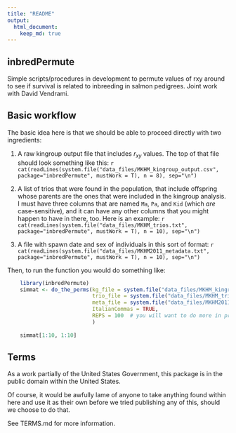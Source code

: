 ```yaml
---
title: "README"
output: 
  html_document:
    keep_md: true
---
```


## inbredPermute

Simple scripts/procedures in development to permute values of rxy around to
see if survival is related to inbreeding in salmon pedigrees.  Joint work 
with David Vendrami.

## Basic workflow

The basic idea here is that we should be able to proceed directly with two ingredients:

1. A raw kingroup output file that includes $r_{xy}$ values.  The top of that file should
    look something like this:
    ```r
    cat(readLines(system.file("data_files/MKHM_kingroup_output.csv", package="inbredPermute", mustWork = T), n = 8), sep="\n")
    ```

1. A list of trios that were found in the population, that include offspring whose
    parents are the ones that were included in the kingroup analysis.  I must have three columns
    that are named `Ma`, `Pa`, and `Kid` (which _are_ case-sensitive), and it can have any other columns
    that you might happen to have in there, too.  Here is an example:
    ```r
    cat(readLines(system.file("data_files/MKHM_trios.txt", package="inbredPermute", mustWork = T), n = 10), sep="\n")
    ```

1. A file with spawn date and sex of individuals in this sort of format:
    ```r
    cat(readLines(system.file("data_files/MKHM2011_metadata.txt", package="inbredPermute", mustWork = T), n = 10), sep="\n")
    ```

Then, to run the function you would do something like:
```r
    library(inbredPermute)
    simmat <- do_the_perms(kg_file = system.file("data_files/MKHM_kingroup_output.csv", package="inbredPermute", mustWork = T),
                           trio_file = system.file("data_files/MKHM_trios.txt", package="inbredPermute", mustWork = T),
                           meta_file = system.file("data_files/MKHM2011_metadata.txt", package="inbredPermute", mustWork = T),
                           ItalianCommas = TRUE,
                           REPS = 100  # you will want to do more in practice
                           )
    
    simmat[1:10, 1:10]
```


## Terms 

As a work partially of the United States Government, this package is in the
public domain within the United States. 

Of course, it would be awfully lame of anyone to take anything found within
here and use it as their own before we tried publishing any of this, should
we choose to do that.

See TERMS.md for more information.

